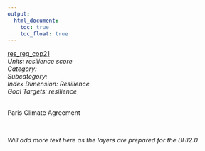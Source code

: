 ```yaml
---
output:
  html_document:
    toc: true
    toc_float: true
---
```


[res_reg_cop21](https://github.com/OHI-Science/bhi/blob/master/baltic/layers/res_reg_cop21_bhi2015.csv)\
*Units: resilience score*\
*Category:*\
*Subcategory:*\
*Index Dimension: Resilience*\
*Goal Targets: resilience*\
<br>

Paris Climate Agreement

<br>

*Will add more text here as the layers are prepared for the BHI2.0*

<br>



<br>

